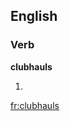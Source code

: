 ==English==

===Verb===
'''clubhauls'''

# {{third-person singular of|[[clubhaul]]}}

[[fr:clubhauls]]